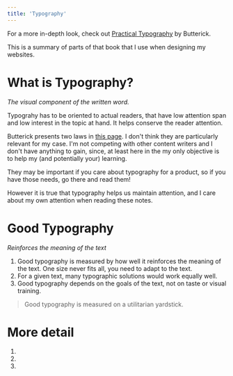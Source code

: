 ```yaml
---
title: 'Typography'
---
```



For a more in-depth look, check out [Practical Typography](https://practicaltypography.com) by Butterick.

This is a summary of parts of that book that I use when designing my websites.

# What is Typography?

*The visual component of the written word.*

Typograhy has to be oriented to actual readers, that have low attention span and low interest in the topic at hand. It helps conserve the reader attention.

Butterick presents two laws in [this page](https://practicaltypography.com/why-does-typography-matter.html). I don't think they are particularly relevant for my case. I'm not competing with other content writers and I don't have anything to gain, since, at least here in the <L name="digital-forest" from="typography" /> my only objective is to help my (and potentially your) learning.

They may be important if you care about typography for a product, so if you have those needs, go there and read them!

However it is true that typography helps us maintain attention, and I care about my own attention when reading these notes.

# Good Typography

*Reinforces the meaning of the text*

1. Good typography is measured by how well it reinforces the meaning of the text. One size never fits all, you need to adapt to the text.
2. For a given text, many typographic solutions would work equally well.
3. Good typography depends on the goals of the text, not on taste or visual training.

> Good typography is measured on a utilitarian yardstick.

# More detail

1. <L name="type-composition" from="typography" />
2. <L name="bold-or-italic" from="typography" />
3. <L name="headings" from="typography" />
